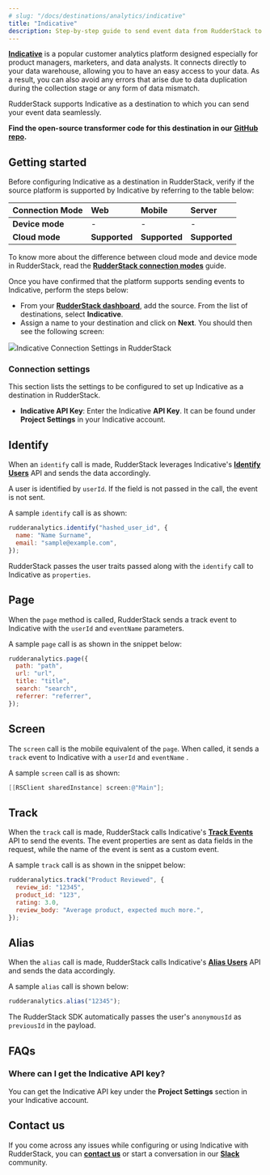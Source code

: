 ```yaml
---
# slug: "/docs/destinations/analytics/indicative"
title: "Indicative"
description: Step-by-step guide to send event data from RudderStack to Indicative.
---
```


[**Indicative**](https://indicative.com) is a popular customer analytics platform designed especially for product managers, marketers, and data analysts. It connects directly to your data warehouse, allowing you to have an easy access to your data. As a result, you can also avoid any errors that arise due to data duplication during the collection stage or any form of data mismatch.

RudderStack supports Indicative as a destination to which you can send your event data seamlessly.

<div class="successBlock">

  **Find the open-source transformer code for this destination in our <a href="https://github.com/rudderlabs/rudder-transformer/tree/master/v0/destinations/indicative">GitHub repo</a>.**
</div>

## Getting started

Before configuring Indicative as a destination in RudderStack, verify if the source platform is supported by Indicative by referring to the table below:

| **Connection Mode** | **Web**       | **Mobile**    | **Server**    |
| :------------------ | :------------ | :------------ | :------------ |
| **Device mode**     | -             | -             | -             |
| **Cloud mode**      | **Supported** | **Supported** | **Supported** |

<div class="infoBlock">

To know more about the difference between cloud mode and device mode in RudderStack, read the <a href="https://rudderstack.com/docs/rudderstack-cloud/rudderstack-connection-modes/">**RudderStack connection modes**</a> guide.
</div>

Once you have confirmed that the platform supports sending events to Indicative, perform the steps below:

- From your [**RudderStack dashboard**](https://app.rudderstack.com/), add the source. From the list of destinations, select **Indicative**.
- Assign a name to your destination and click on **Next**. You should then see the following screen:

<img src="../../assets/indicative.png" /><span class="imageTitle">Indicative Connection Settings in RudderStack</span>

### Connection settings

This section lists the settings to be configured to set up Indicative as a destination in RudderStack.

- **Indicative API Key**: Enter the Indicative **API Key**. It can be found under **Project Settings** in your Indicative account.

## Identify

When an `identify` call is made, RudderStack leverages Indicative's [**Identify Users**](https://support.indicative.com/hc/en-us/articles/360004147512-REST-API-Guide#IdentifyUsers2) API and sends the data accordingly.

<div class="warningBlock">

 A user is identified by <code class="inline-code">userId</code>. If the field is not passed in the call, the event is not sent.
</div>

A sample `identify` call is as shown:

```javascript
rudderanalytics.identify("hashed_user_id", {
  name: "Name Surname",
  email: "sample@example.com",
});
```

<div class="infoBlock">

 RudderStack passes the user traits passed along with the <code class="inline-code">identify</code> call to Indicative as <code class="inline-code">properties</code>.
</div>

## Page

When the `page` method is called, RudderStack sends a track event to Indicative with the `userId` and `eventName` parameters.

A sample `page` call is as shown in the snippet below:

```javascript
rudderanalytics.page({
  path: "path",
  url: "url",
  title: "title",
  search: "search",
  referrer: "referrer",
});
```

## Screen

The `screen` call is the mobile equivalent of the `page`. When called, it sends a `track` event to Indicative with a `userId` and `eventName` .

A sample `screen` call is as shown:

```objectivec
[[RSClient sharedInstance] screen:@"Main"];
```

## Track

When the `track` call is made, RudderStack calls Indicative's [**Track Events**](https://support.indicative.com/hc/en-us/articles/360004147512-REST-API-Guide#TrackEvents) API to send the events. The event properties are sent as data fields in the request, while the name of the event is sent as a custom event.

A sample `track` call is as shown in the snippet below:

```javascript
rudderanalytics.track("Product Reviewed", {
  review_id: "12345",
  product_id: "123",
  rating: 3.0,
  review_body: "Average product, expected much more.",
});
```

## Alias

When the `alias` call is made, RudderStack calls Indicative's [**Alias Users**](https://support.indicative.com/hc/en-us/articles/360004147512-REST-API-Guide#AliasUsers2) API and sends the data accordingly.

A sample `alias` call is shown below:

```javascript
rudderanalytics.alias("12345");
```

<div class="successBlock">
 
  The RudderStack SDK automatically passes the user's <code class="inline-code">anonymousId</code> as <code class="inline-code">previousId</code> in the payload.
</div>

## FAQs

### Where can I get the Indicative API key?

You can get the Indicative API key under the **Project Settings** section in your Indicative account.

## Contact us

If you come across any issues while configuring or using Indicative with RudderStack, you can [**contact us**](mailto:%20docs@rudderstack.com) or start a conversation in our [**Slack**](https://rudderstack.com/join-rudderstack-slack-community) community.
